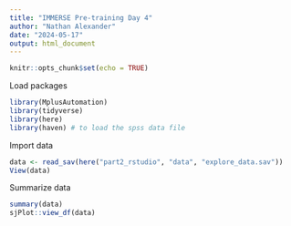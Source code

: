 ```yaml
---
title: "IMMERSE Pre-training Day 4"
author: "Nathan Alexander"
date: "2024-05-17"
output: html_document
---
```


```r
knitr::opts_chunk$set(echo = TRUE)
```

Load packages

```r
library(MplusAutomation)
library(tidyverse)
library(here)
library(haven) # to load the spss data file
```

Import data

```r
data <- read_sav(here("part2_rstudio", "data", "explore_data.sav"))
View(data)
```

Summarize data

```r
summary(data)
sjPlot::view_df(data)
```



